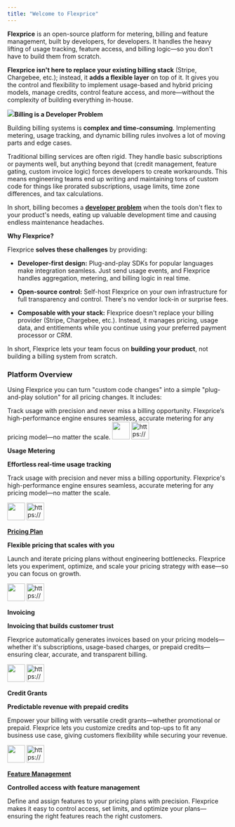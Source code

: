 ```yaml
---
title: "Welcome to Flexprice"
---
```



**Flexprice** is an open-source platform for metering, billing and feature management, built by developers, for developers. It handles the heavy lifting of usage tracking, feature access, and billing logic—so you don't have to build them from scratch.

**Flexprice isn't here to replace your existing billing stack** (Stripe, Chargebee, etc.); instead, it **adds a flexible layer** on top of it. It gives you the control and flexibility to implement usage-based and hybrid pricing models, manage credits, control feature access, and more—without the complexity of building everything in-house.

![](/UsageBaseMetering\(1\).jpg)**Billing is a Developer Problem**

Building billing systems is **complex and time-consuming**. Implementing metering, usage tracking, and dynamic billing rules involves a lot of moving parts and edge cases.

Traditional billing services are often rigid. They handle basic subscriptions or payments well, but anything beyond that (credit management, feature gating, custom invoice logic) forces developers to create workarounds. This means engineering teams end up writing and maintaining tons of custom code for things like prorated subscriptions, usage limits, time zone differences, and tax calculations.

In short, billing becomes a [**developer problem**](https://www.notion.so/1a99c8ea9cb080acb0b9c0d9d10fba2b?pvs=21) when the tools don't flex to your product's needs, eating up valuable development time and causing endless maintenance headaches.

**Why Flexprice?**

Flexprice **solves these challenges** by providing:

* **Developer-first design:** Plug-and-play SDKs for popular languages make integration seamless. Just send usage events, and Flexprice handles aggregation, metering, and billing logic in real time.

* **Open-source control:** Self-host Flexprice on your own infrastructure for full transparency and control. There's no vendor lock-in or surprise fees.

* **Composable with your stack:** Flexprice doesn't replace your billing provider (Stripe, Chargebee, etc.). Instead, it manages pricing, usage data, and entitlements while you continue using your preferred payment processor or CRM.

In short, Flexprice lets your team focus on **building your product**, not building a billing system from scratch.

### Platform Overview

Using Flexprice you can turn "custom code changes" into a simple "plug-and-play solution" for all pricing changes. It includes:

<Card title="Usage Metering" icon="meter" href="docs/Product catalogue/Features/Creating a feature.mdx">
  Track usage with precision and never miss a billing opportunity. Flexprice’s high-performance engine ensures seamless, accurate metering for any pricing model—no matter the scale.
</Card>

<Callout>
  <img src="https://www.notion.so/icons/dashboard_gray.svg" width="40px" />

  <img src="https://www.notion.so/icons/dashboard_gray.svg" alt="https://www.notion.so/icons/dashboard_gray.svg" width="40px" />

  **Usage Metering**

  **Effortless real-time usage tracking**

  Track usage with precision and never miss a billing opportunity. Flexprice's high-performance engine ensures seamless, accurate metering for any pricing model—no matter the scale.
</Callout>

<Callout>
  <img src="https://www.notion.so/icons/dashboard_gray.svg" width="40px" />

  <img src="https://www.notion.so/icons/dashboard_gray.svg" alt="https://www.notion.so/icons/dashboard_gray.svg" width="40px" />

  [**Pricing Plan**](Product%20catalogue%201b09b3a59a68807486b5ed1cdb40a50e/Plans%201b09b3a59a6880e3b79cc7da56b5df8f.md)

  **Flexible pricing that scales with you**

  Launch and iterate pricing plans without engineering bottlenecks. Flexprice lets you experiment, optimize, and scale your pricing strategy with ease—so you can focus on growth.
</Callout>

<Callout>
  <img src="https://www.notion.so/icons/dashboard_gray.svg" width="40px" />

  <img src="https://www.notion.so/icons/dashboard_gray.svg" alt="https://www.notion.so/icons/dashboard_gray.svg" width="40px" />

  **Invoicing**

  **Invoicing that builds customer trust**

  Flexprice automatically generates invoices based on your pricing models—whether it's subscriptions, usage-based charges, or prepaid credits—ensuring clear, accurate, and transparent billing.
</Callout>

<Callout>
  <img src="https://www.notion.so/icons/dashboard_gray.svg" width="40px" />

  <img src="https://www.notion.so/icons/dashboard_gray.svg" alt="https://www.notion.so/icons/dashboard_gray.svg" width="40px" />

  **Credit Grants**

  **Predictable revenue with prepaid credits**

  Empower your billing with versatile credit grants—whether promotional or prepaid. Flexprice lets you customize credits and top-ups to fit any business use case, giving customers flexibility while securing your revenue.
</Callout>

<Callout>
  <img src="https://www.notion.so/icons/dashboard_gray.svg" width="40px" />

  <img src="https://www.notion.so/icons/dashboard_gray.svg" alt="https://www.notion.so/icons/dashboard_gray.svg" width="40px" />

  [**Feature Management**](Product%20catalogue%201b09b3a59a68807486b5ed1cdb40a50e/Features%201b09b3a59a6880e59e45d3e7a56bd66b.md)

  **Controlled access with feature management**

  Define and assign features to your pricing plans with precision. Flexprice makes it easy to control access, set limits, and optimize your plans—ensuring the right features reach the right customers.
</Callout>